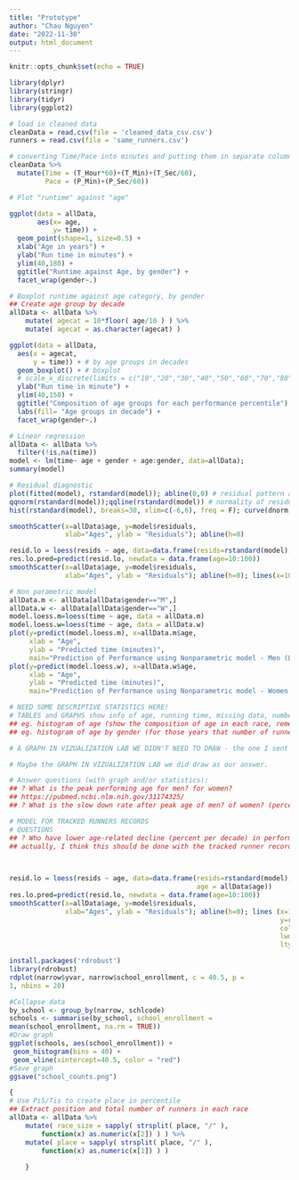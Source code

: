 ```yaml
---
title: "Prototype"
author: "Chau Nguyen"
date: "2022-11-30"
output: html_document
---
```


```r
knitr::opts_chunk$set(echo = TRUE)
```

```r
library(dplyr)
library(stringr)
library(tidyr)
library(ggplot2)

# load in cleaned data
cleanData = read.csv(file = 'cleaned_data_csv.csv')
runners = read.csv(file = 'same_runners.csv')

# converting Time/Pace into minutes and putting them in separate columns
cleanData %>% 
  mutate(Time = (T_Hour*60)+(T_Min)+(T_Sec/60),
         Pace = (P_Min)+(P_Sec/60))
```

```r
# Plot "runtime" against "age"

ggplot(data = allData,
       aes(x= age,
           y= time)) +
  geom_point(shape=1, size=0.5) +
  xlab("Age in years") +
  ylab("Run time in minutes") +
  ylim(40,180) +
  ggtitle("Runtime against Age, by gender") +
  facet_wrap(gender~.)
```


```r
# Boxplot runtime against age category, by gender
## Create age group by decade
allData <- allData %>%
    mutate( agecat = 10*floor( age/10 ) ) %>% 
    mutate( agecat = as.character(agecat) )

ggplot(data = allData,
  aes(x = agecat,
      y = time)) + # by age groups in decades
  geom_boxplot() + # boxplot
  # scale_x_discrete(limits = c("10","20","30","40","50","60","70","80","90","100")) +
  ylab("Run time in minute") +
  ylim(40,150) +
  ggtitle("Composition of age groups for each performance percentile") +
  labs(fill= "Age groups in decade") +
  facet_wrap(gender~.)
```

```r
# Linear regression
allData <- allData %>% 
  filter(!is.na(time))
model <- lm(time~ age + gender + age:gender, data=allData); 
summary(model)

```


```r
# Residual diagnostic
plot(fitted(model), rstandard(model)); abline(0,0) # residual pattern against fitted response
qqnorm(rstandard(model));qqline(rstandard(model)) # normality of residual
hist(rstandard(model), breaks=30, xlim=c(-6,6), freq = F); curve(dnorm, add=T)

smoothScatter(x=allData$age, y=model$residuals,
              xlab="Ages", ylab = "Residuals"); abline(h=0)

resid.lo = loess(resids ~ age, data=data.frame(resids=rstandard(model),                                            age = allData$age))
res.lo.pred=predict(resid.lo, newdata = data.frame(age=10:100))
smoothScatter(x=allData$age, y=model$residuals,
              xlab="Ages", ylab = "Residuals"); abline(h=0); lines(x=10:100, y=res.lo.pred,col="red", lwd=2,lty=3)

```


```r
# Non parametric model
allData.m <- allData[allData$gender=="M",]
allData.w <- allData[allData$gender=="W",]
model.loess.m=loess(time ~ age, data = allData.m)
model.loess.w=loess(time ~ age, data = allData.w)
plot(y=predict(model.loess.m), x=allData.m$age,
     xlab = "Age",
     ylab = "Predicted time (minutes)",
     main="Prediction of Performance using Nonparametric model - Men (Loess method)")
plot(y=predict(model.loess.w), x=allData.w$age,
     xlab = "Age",
     ylab = "Predicted time (minutes)",
     main="Prediction of Performance using Nonparametric model - Women (Loess method)")
```

```r
# NEED SOME DESCRIPTIVE STATISTICS HERE!
# TABLES and GRAPHS show info of age, running time, missing data, number of observations (average, median, max, min) by YEAR
## eg. histogram of age (show the composition of age in each race, remember to include the number of observations in notes/legend/etc)
## eg. histogram of age by gender (for those years that number of runners are stable and without many missing data - LOOK OUT FOR MISSING DATA - is there a pattern in missing data???)

# A GRAPH IN VIZUALIZATION LAB WE DIDN'T NEED TO DRAW - the one I sent on 11/14/2022 10:44 AM

# Maybe the GRAPH IN VIZUALIZATION LAB we did draw as our answer.

# Answer questions (with graph and/or statistics):
## ? What is the peak performing age for men? for women?
## https://pubmed.ncbi.nlm.nih.gov/31174325/
## ? What is the slow down rate after peak age of men? of women? (percent per decade? choose another unit of measurement if you find it's more accurate/intuitive)
```


```r
# MODEL FOR TRACKED RUNNERS RECORDS
# QUESTIONS
## ? Who have lower age-related decline (percent per decade) in performance? elite runners or mortal (based on running time to decide who are elite runners or based on Cherry Blossom elite runners record)? men/women? -> recommendation to take up running as a hobby, professional training? https://www.frontiersin.org/articles/10.3389/fphys.2021.649282/full
## actually, I think this should be done with the tracked runner record rather than cross-section data - will look into it. https://researchoutreach.org/articles/ageing-change-sport-performance-master-athletes-answer/
  



```

```r
resid.lo = loess(resids ~ age, data=data.frame(resids=rstandard(model),
                                               age = allData$age))
res.lo.pred=predict(resid.lo, newdata = data.frame(age=10:100))
smoothScatter(x=allData$age, y=model$residuals,
              xlab="Ages", ylab = "Residuals"); abline(h=0); lines (x=10:100,
                                                                    y=res.lo.pred,
                                                                    col="red",
                                                                    lwd=2,
                                                                    lty=3)

```

```r

install.packages('rdrobust')
library(rdrobust)
rdplot(narrow$yvar, narrow$school_enrollment, c = 40.5, p = 
1, nbins = 20)
```

```r
#Collapse data
by_school <- group_by(narrow, schlcode)
schools <- summarise(by_school, school_enrollment = 
mean(school_enrollment, na.rm = TRUE))
#Draw graph
ggplot(schools, aes(school_enrollment)) +
 geom_histogram(bins = 40) +
 geom_vline(xintercept=40.5, color = "red") 
#Save graph
ggsave("school_counts.png")
```

```r
{
# Use PiS/Tis to create place in percentile
## Extract position and total number of runners in each race
allData <- allData %>%
    mutate( race_size = sapply( strsplit( place, "/" ),
        function(x) as.numeric(x[2]) ) ) %>%
    mutate( place = sapply( strsplit( place, "/" ),
        function(x) as.numeric(x[1]) ) )
  
    }

```

